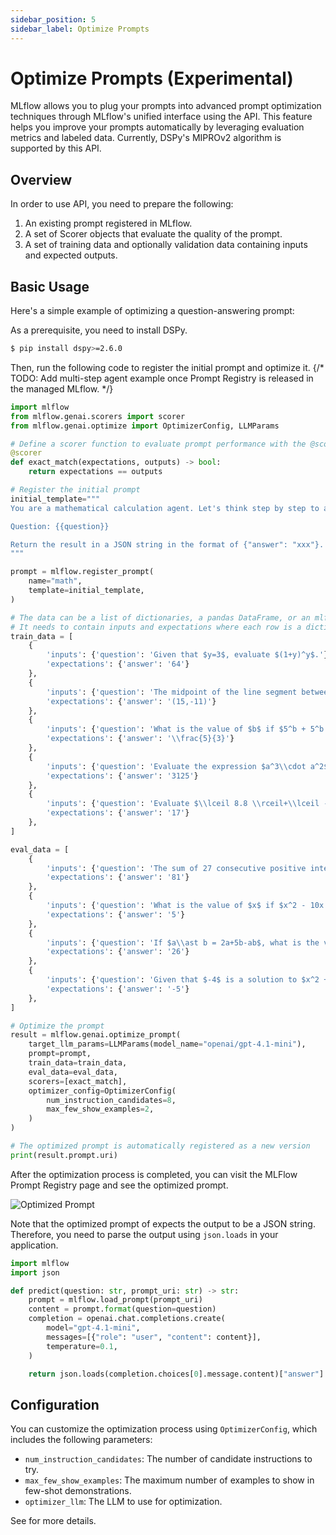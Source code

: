 ```yaml
---
sidebar_position: 5
sidebar_label: Optimize Prompts
---
```



# Optimize Prompts (Experimental)

MLflow allows you to plug your prompts into advanced prompt optimization techniques through MLflow's unified interface using the <APILink fn="mlflow.genai.optimize_prompt" /> API. 
This feature helps you improve your prompts automatically by leveraging evaluation metrics and labeled data.
Currently, DSPy's MIPROv2 algorithm is supported by this API.

## Overview

In order to use <APILink fn="mlflow.genai.optimize_prompt" /> API, you need to prepare the following:

1. An existing prompt registered in MLflow.
2. A set of <APILink fn="mlflow.genai.Scorer">Scorer</APILink> objects that evaluate the quality of the prompt.
3. A set of training data and optionally validation data containing inputs and expected outputs.

## Basic Usage

Here's a simple example of optimizing a question-answering prompt:

As a prerequisite, you need to install DSPy.

```bash
$ pip install dspy>=2.6.0
```

Then, run the following code to register the initial prompt and optimize it.
{/* TODO: Add multi-step agent example once Prompt Registry is released in the managed MLflow. */}

```python
import mlflow
from mlflow.genai.scorers import scorer
from mlflow.genai.optimize import OptimizerConfig, LLMParams

# Define a scorer function to evaluate prompt performance with the @scorer decorator
@scorer
def exact_match(expectations, outputs) -> bool:
    return expectations == outputs

# Register the initial prompt
initial_template="""
You are a mathematical calculation agent. Let's think step by step to answer the following question:

Question: {{question}}

Return the result in a JSON string in the format of {"answer": "xxx"}.
"""

prompt = mlflow.register_prompt(
    name="math",
    template=initial_template,
)

# The data can be a list of dictionaries, a pandas DataFrame, or an mlflow.genai.EvaluationDataset
# It needs to contain inputs and expectations where each row is a dictionary.
train_data = [
    {
        'inputs': {'question': 'Given that $y=3$, evaluate $(1+y)^y$.'},
        'expectations': {'answer': '64'}
    },
    {
        'inputs': {'question': 'The midpoint of the line segment between $(x,y)$ and $(-9,1)$ is $(3,-5)$. Find $(x,y)$.'},
        'expectations': {'answer': '(15,-11)'}
    },
    {
        'inputs': {'question': 'What is the value of $b$ if $5^b + 5^b + 5^b + 5^b + 5^b = 625^{(b-1)}$? Express your answer as a common fraction.'},
        'expectations': {'answer': '\\frac{5}{3}'}
    },
    {
        'inputs': {'question': 'Evaluate the expression $a^3\\cdot a^2$ if $a= 5$.'},
        'expectations': {'answer': '3125'}
    },
    {
        'inputs': {'question': 'Evaluate $\\lceil 8.8 \\rceil+\\lceil -8.8 \\rceil$.'},
        'expectations': {'answer': '17'}
    },
]

eval_data = [
    {
        'inputs': {'question': 'The sum of 27 consecutive positive integers is $3^7$. What is their median?'},
        'expectations': {'answer': '81'}
    },
    {
        'inputs': {'question': 'What is the value of $x$ if $x^2 - 10x + 25 = 0$?'},
        'expectations': {'answer': '5'}
    },
    {
        'inputs': {'question': 'If $a\\ast b = 2a+5b-ab$, what is the value of $3\\ast10$?'},
        'expectations': {'answer': '26'}
    },
    {
        'inputs': {'question': 'Given that $-4$ is a solution to $x^2 + bx -36 = 0$, what is the value of $b$?'},
        'expectations': {'answer': '-5'}
    },
]

# Optimize the prompt
result = mlflow.genai.optimize_prompt(
    target_llm_params=LLMParams(model_name="openai/gpt-4.1-mini"),
    prompt=prompt,
    train_data=train_data,
    eval_data=eval_data,
    scorers=[exact_match],
    optimizer_config=OptimizerConfig(
        num_instruction_candidates=8,
        max_few_show_examples=2,
    )
)

# The optimized prompt is automatically registered as a new version
print(result.prompt.uri)
```

After the optimization process is completed, you can visit the MLFlow Prompt Registry page and see the optimized prompt.

![Optimized Prompt](/images/llms/optimize-prompt/registered_prompt.png)

Note that the optimized prompt of <APILink fn="mlflow.genai.optimize_prompt" /> expects the output to be a JSON string.
Therefore, you need to parse the output using `json.loads` in your application.

```python
import mlflow
import json

def predict(question: str, prompt_uri: str) -> str:
    prompt = mlflow.load_prompt(prompt_uri)
    content = prompt.format(question=question)
    completion = openai.chat.completions.create(
        model="gpt-4.1-mini",
        messages=[{"role": "user", "content": content}],
        temperature=0.1,
    )

    return json.loads(completion.choices[0].message.content)["answer"]
```

## Configuration

You can customize the optimization process using `OptimizerConfig`, which includes the following parameters:

- `num_instruction_candidates`: The number of candidate instructions to try.
- `max_few_show_examples`: The maximum number of examples to show in few-shot demonstrations.
- `optimizer_llm`: The LLM to use for optimization.

See <APILink fn="mlflow.genai.OptimizerConfig" /> for more details.
